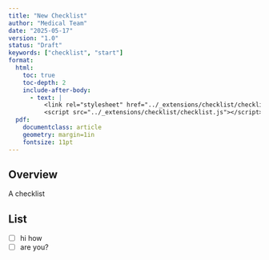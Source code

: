 ```yaml
---
title: "New Checklist"
author: "Medical Team"
date: "2025-05-17"
version: "1.0"
status: "Draft"
keywords: ["checklist", "start"]
format:
  html:
    toc: true
    toc-depth: 2
    include-after-body: 
      - text: |
          <link rel="stylesheet" href="../_extensions/checklist/checklist.css">
          <script src="../_extensions/checklist/checklist.js"></script>
  pdf:
    documentclass: article
    geometry: margin=1in
    fontsize: 11pt
---
```


## Overview

A checklist

## List

::: {.checklist id="pre-procedure-checklist" title="Pre-Procedure Checklist"}
- [ ] hi how
- [ ] are you?
:::